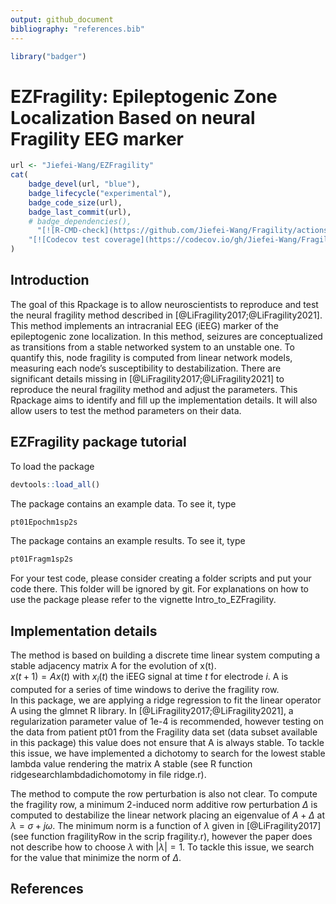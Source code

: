 ```yaml
---
output: github_document
bibliography: "references.bib"
---
```


<!-- README.md is generated from README.Rmd. Please edit that file -->

```r
library("badger")
```

# EZFragility: Epileptogenic Zone Localization Based on neural Fragility EEG marker
```r
url <- "Jiefei-Wang/EZFragility"
cat(
	badge_devel(url, "blue"),
    badge_lifecycle("experimental"),
    badge_code_size(url),
    badge_last_commit(url),
    # badge_dependencies(),
	  "[![R-CMD-check](https://github.com/Jiefei-Wang/Fragility/actions/workflows/R-CMD-check.yaml/badge.svg)](https://github.com/Jiefei-Wang/Fragility/actions/workflows/R-CMD-check.yaml)",
    "[![Codecov test coverage](https://codecov.io/gh/Jiefei-Wang/Fragility/graph/badge.svg)](https://app.codecov.io/gh/Jiefei-Wang/Fragility)"
)


```


## Introduction

The goal of this Rpackage is to allow neuroscientists to reproduce and test the neural fragility method described in [@LiFragility2017;@LiFragility2021]. This method implements an intracranial EEG (iEEG) marker of the epileptogenic zone localization. In this method, seizures are conceptualized as transitions from a stable networked system to an unstable one. To quantify this, node fragility is computed from linear network models, measuring each node's susceptibility to destabilization. There are significant details missing in [@LiFragility2017;@LiFragility2021] to reproduce the neural fragility method and adjust the parameters. This Rpackage aims to identify and fill up the implementation details. It will also allow users to test the method parameters on their data.

## EZFragility package tutorial

To load the package
```r
devtools::load_all()
```

The package contains an example data. To see it, type
```r
pt01Epochm1sp2s
```
The package contains an example results. To see it, type
```r
pt01Fragm1sp2s
```

For your test code, please consider creating a folder scripts and put your code there. This folder will be ignored by git. 
For explanations on how to use the package please refer to the vignette Intro_to_EZFragility.


## Implementation details

The method is based on building a discrete time linear system computing a stable adjacency matrix A for the evolution of x(t).\
$x(t+1)=A x(t)$ with $x_i(t)$ the iEEG signal at time $t$ for electrode $i$. A is computed for a series of time windows to derive the fragility row.\
In this package, we are applying a ridge regression  to fit the linear operator A using the glmnet R library.
In [@LiFragility2017;@LiFragility2021],  a regularization parameter value of 1e-4 is recommended, however testing on the data from patient pt01 from the Fragility data set (data subset available in this package) this value does not ensure that A is always stable. To tackle this issue, we have implemented a dichotomy to search for the lowest stable lambda value rendering the matrix A stable (see R function ridgesearchlambdadichomotomy in file ridge.r).

The method to compute the row perturbation is also not clear. To compute the fragility row, a minimum 2-induced norm additive row perturbation $\Delta$ is
computed to destabilize the linear network placing an eigenvalue of $A+\Delta$ at $\lambda=\sigma+j\omega$. The minimum norm is a function of $\lambda$ given in [@LiFragility2017] (see function fragilityRow in the scrip fragility.r), however the paper does not describe how to choose $\lambda$ with $|\lambda|=1$. To tackle this issue, we search for the value that minimize the norm of $\Delta$.



## References
